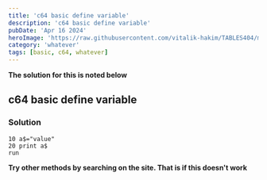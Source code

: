```yaml
---
title: 'c64 basic define variable'
description: 'c64 basic define variable'
pubDate: 'Apr 16 2024'
heroImage: 'https://raw.githubusercontent.com/vitalik-hakim/TABLES404/main/error_b/misc.png'
category: 'whatever'
tags: [basic, c64, whatever]
---
```


**The solution for this is noted below**

## c64 basic define variable

### Solution

```whatever
10 a$="value"
20 print a$
run
```

**Try other methods by searching on the site. That is if this doesn't work**
